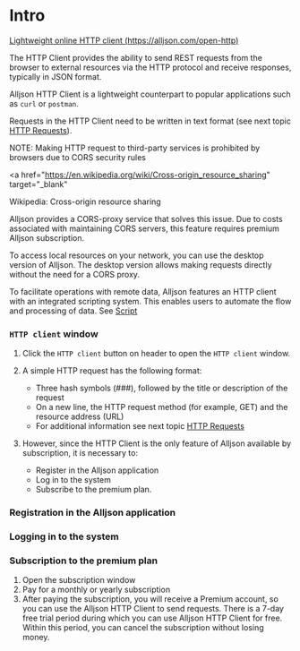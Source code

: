 # Intro

[Lightweight online HTTP client (https://alljson.com/open-http)](https://alljson.com/open-http)

The HTTP Client provides the ability to send REST requests from the browser to external resources via the HTTP protocol
and receive responses, typically in JSON format.

Alljson HTTP Client is a lightweight counterpart to popular applications such as `curl` or `postman`.

Requests in the HTTP Client need to be written in text format (see next topic [HTTP Requests](/documentation/HTTP%20client%20and%20automation/HTTP%20requests)).

NOTE: Making HTTP request to third-party services is prohibited by browsers due to CORS security rules

<a
  href="https://en.wikipedia.org/wiki/Cross-origin_resource_sharing"
  target="_blank"
>
  Wikipedia: Cross-origin resource sharing
</a>

Alljson provides a CORS-proxy service that solves this issue.
Due to costs associated with maintaining CORS servers, this feature requires premium Alljson subscription.

To access local resources on your network, you can use the desktop version of Alljson.
The desktop version allows making requests directly without the need for a CORS proxy.

To facilitate operations with remote data, Alljson features an HTTP client with an integrated scripting system.
This enables users to automate the flow and processing of data. See [Script](/documentation/HTTP%20client%20and%20automation/Script)

### `HTTP client` window


<ThemedImg alt="Lightweight online HTTP client" name="HTTP_client" />

1. Click the `HTTP client` button on header to open the `HTTP client` window.

2. A simple HTTP request has the following format:

   - Three hash symbols (###), followed by the title or description of the request
   - On a new line, the HTTP request method (for example, GET) and the resource address (URL)
   - For additional information see next topic [HTTP Requests](/documentation/HTTP%20client%20and%20automation/HTTP%20requests)

3. However, since the HTTP Client is the only feature of Alljson available by subscription, it is necessary to:
   - Register in the Alljson application
   - Log in to the system
   - Subscribe to the premium plan.

### Registration in the Alljson application

<ThemedImg name="Register" />

### Logging in to the system

<ThemedImg name="Login" />

### Subscription to the premium plan

1. Open the subscription window
2. Pay for a monthly or yearly subscription
3. After paying the subscription, you will receive a Premium account,
   so you can use the Alljson HTTP Client to send requests.
   There is a 7-day free trial period during which you can use Alljson HTTP Client for free.
   Within this period, you can cancel the subscription without losing money.

<ThemedImg name="Manage_subscriptions" />

<ThemedImg alt="Manage subscriptions" name="Subscriptions" />

<ThemedImg name="Premium" />
